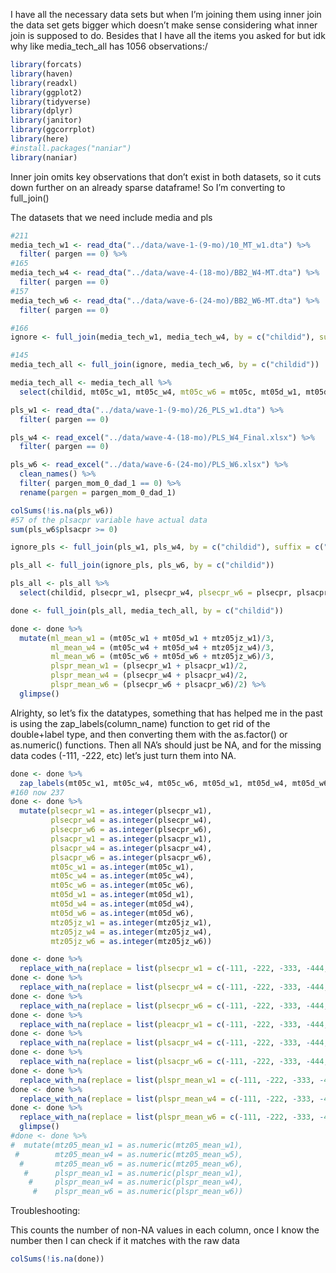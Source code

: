 


I have all the necessary data sets but when I'm joining them using inner join the 
data set gets bigger which doesn't make sense considering what inner join is 
supposed to do. Besides that I have all the items you asked for but idk why like media_tech_all has 1056 observations:/

```r
library(forcats)
library(haven)
library(readxl)
library(ggplot2)
library(tidyverse)
library(dplyr)
library(janitor)
library(ggcorrplot)
library(here)
#install.packages("naniar")
library(naniar)
```
Inner join omits key observations that don't exist in both datasets, so it cuts down further on an already sparse dataframe! So I'm converting to full_join()

The datasets that we need include media and pls
```r
#211
media_tech_w1 <- read_dta("../data/wave-1-(9-mo)/10_MT_w1.dta") %>% 
  filter( pargen == 0) %>% 
#165
media_tech_w4 <- read_dta("../data/wave-4-(18-mo)/BB2_W4-MT.dta") %>% 
  filter( pargen == 0)
#157
media_tech_w6 <- read_dta("../data/wave-6-(24-mo)/BB2_W6-MT.dta") %>% 
  filter( pargen == 0)
```

```r
#166
ignore <- full_join(media_tech_w1, media_tech_w4, by = c("childid"), suffix = c("_w1", "_w4"))

#145
media_tech_all <- full_join(ignore, media_tech_w6, by = c("childid"))
```

```r
media_tech_all <- media_tech_all %>% 
  select(childid, mt05c_w1, mt05c_w4, mt05c_w6 = mt05c, mt05d_w1, mt05d_w4, mt05d_w6= mt05d,  mtz05jz_w1, mtz05jz_w4, mtz05jz_w6 = mtz05jz)
```

```r
pls_w1 <- read_dta("../data/wave-1-(9-mo)/26_PLS_w1.dta") %>% 
  filter( pargen == 0)

pls_w4 <- read_excel("../data/wave-4-(18-mo)/PLS_W4_Final.xlsx") %>% 
  filter( pargen == 0)

pls_w6 <- read_excel("../data/wave-6-(24-mo)/PLS_W6.xlsx") %>%
  clean_names() %>% 
  filter( pargen_mom_0_dad_1 == 0) %>% 
  rename(pargen = pargen_mom_0_dad_1)

colSums(!is.na(pls_w6))
#57 of the plsacpr variable have actual data
sum(pls_w6$plsacpr >= 0)
```

```r
ignore_pls <- full_join(pls_w1, pls_w4, by = c("childid"), suffix = c("_w1", "_w4"))

pls_all <- full_join(ignore_pls, pls_w6, by = c("childid"))

```

```r
pls_all <- pls_all %>% 
  select(childid, plsecpr_w1, plsecpr_w4, plsecpr_w6 = plsecpr, plsacpr_w1, plsacpr_w4, plsacpr_w6 = plsacpr) 
```

```r
done <- full_join(pls_all, media_tech_all, by = c("childid")) 

done <- done %>% 
  mutate(ml_mean_w1 = (mt05c_w1 + mt05d_w1 + mtz05jz_w1)/3,
         ml_mean_w4 = (mt05c_w4 + mt05d_w4 + mtz05jz_w4)/3,
         ml_mean_w6 = (mt05c_w6 + mt05d_w6 + mtz05jz_w6)/3,
         plspr_mean_w1 = (plsecpr_w1 + plsacpr_w1)/2,
         plspr_mean_w4 = (plsecpr_w4 + plsacpr_w4)/2,
         plspr_mean_w6 = (plsecpr_w6 + plsacpr_w6)/2) %>% 
  glimpse()
```
Alrighty, so let's fix the datatypes, something that has helped me in the past is using the zap_labels(column_name) function to get rid of the double+label type, and then converting them with the as.factor() or as.numeric() functions. Then all NA's should just be NA, and for the missing data codes (-111, -222, etc) let's just turn them into NA.

```r
done <- done %>% 
  zap_labels(mt05c_w1, mt05c_w4, mt05c_w6, mt05d_w1, mt05d_w4, mt05d_w6, mtz05jz_w1, mtz05jz_w4, mtz05jz_w6)
#160 now 237
done <- done %>% 
  mutate(plsecpr_w1 = as.integer(plsecpr_w1),
         plsecpr_w4 = as.integer(plsecpr_w4),
         plsecpr_w6 = as.integer(plsecpr_w6),
         plsacpr_w1 = as.integer(plsacpr_w1),
         plsacpr_w4 = as.integer(plsacpr_w4),
         plsacpr_w6 = as.integer(plsacpr_w6),
         mt05c_w1 = as.integer(mt05c_w1),
         mt05c_w4 = as.integer(mt05c_w4),
         mt05c_w6 = as.integer(mt05c_w6),
         mt05d_w1 = as.integer(mt05d_w1),
         mt05d_w4 = as.integer(mt05d_w4),
         mt05d_w6 = as.integer(mt05d_w6),
         mtz05jz_w1 = as.integer(mtz05jz_w1),
         mtz05jz_w4 = as.integer(mtz05jz_w4),
         mtz05jz_w6 = as.integer(mtz05jz_w6))

done <- done %>% 
  replace_with_na(replace = list(plsecpr_w1 = c(-111, -222, -333, -444, -555, -666, -777, -888, -999)))
done <- done %>% 
  replace_with_na(replace = list(plsecpr_w4 = c(-111, -222, -333, -444, -555, -666, -777, -888, -999)))
done <- done %>% 
  replace_with_na(replace = list(plsecpr_w6 = c(-111, -222, -333, -444, -555, -666, -777, -888, -999)))
done <- done %>% 
  replace_with_na(replace = list(pleacpr_w1 = c(-111, -222, -333, -444, -555, -666, -777, -888, -999)))
done <- done %>% 
  replace_with_na(replace = list(plsacpr_w4 = c(-111, -222, -333, -444, -555, -666, -777, -888, -999)))
done <- done %>% 
  replace_with_na(replace = list(plsacpr_w6 = c(-111, -222, -333, -444, -555, -666, -777, -888, -999)))
done <- done %>% 
  replace_with_na(replace = list(plspr_mean_w1 = c(-111, -222, -333, -444, -555, -666, -777, -888, -999)))
done <- done %>% 
  replace_with_na(replace = list(plspr_mean_w4 = c(-111, -222, -333, -444, -555, -666, -777, -888, -999)))
done <- done %>% 
  replace_with_na(replace = list(plspr_mean_w6 = c(-111, -222, -333, -444, -555, -666, -777, -888, -999))) %>% 
  glimpse()
#done <- done %>% 
#  mutate(mtz05_mean_w1 = as.numeric(mtz05_mean_w1),
 #        mtz05_mean_w4 = as.numeric(mtz05_mean_w5),
  #       mtz05_mean_w6 = as.numeric(mtz05_mean_w6),
   #      plspr_mean_w1 = as.numeric(plspr_mean_w1),
    #     plspr_mean_w4 = as.numeric(plspr_mean_w4),
     #    plspr_mean_w6 = as.numeric(plspr_mean_w6))

```
Troubleshooting:

This counts the number of non-NA values in each column, once I know the number then I can check if it matches with the raw data
```r
colSums(!is.na(done))
```




